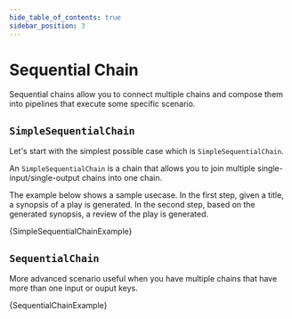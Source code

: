 ```yaml
---
hide_table_of_contents: true
sidebar_position: 3
---
```



# Sequential Chain

Sequential chains allow you to connect multiple chains and compose them into pipelines that execute some specific scenario.

## `SimpleSequentialChain`

Let's start with the simplest possible case which is `SimpleSequentialChain`.

An `SimpleSequentialChain` is a chain that allows you to join multiple single-input/single-output chains into one chain.

The example below shows a sample usecase. In the first step, given a title, a synopsis of a play is generated. In the second step, based on the generated synopsis, a review of the play is generated.

<CodeBlock language="typescript">{SimpleSequentialChainExample}</CodeBlock>

## `SequentialChain`

More advanced scenario useful when you have multiple chains that have more than one input or ouput keys.

<CodeBlock language="typescript">{SequentialChainExample}</CodeBlock>
